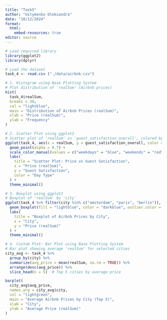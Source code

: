 ```yaml
---
title: "Task5"
author: "Ustymenko Oleksandra"
date: "10/12/2024"
format:
  html:
    embed-resources: true
editor: source
---
```


```r
# Load required library
library(ggplot2)
library(dplyr)
```

```r
# Load the dataset
task_4 <- read.csv ("./data/airbnb.csv")
```

```r
# 1. Histogram using Base Plotting System
# Plot distribution of 'realSum' (Airbnb prices)
hist(
  task_4$realSum,
  breaks = 30,
  col = "lightblue",
  main = "Distribution of Airbnb Prices (realSum)",
  xlab = "Price (realSum)",
  ylab = "Frequency"
)
```

```r
# 2. Scatter Plot using ggplot2
# Scatter plot of 'realSum' vs 'guest_satisfaction_overall', colored by 'day_type'
ggplot(task_4, aes(x = realSum, y = guest_satisfaction_overall, color = day_type)) +
  geom_point(alpha = 0.7) +
  scale_color_manual(values = c("weekdays" = "blue", "weekends" = "red")) +
  labs(
    title = "Scatter Plot: Price vs Guest Satisfaction",
    x = "Price (realSum)",
    y = "Guest Satisfaction",
    color = "Day Type"
  ) +
  theme_minimal()
```

```r
# 3. Boxplot using ggplot2
# Boxplot of 'realSum' by 'city'
ggplot(task_4 %>% filter(city %in% c("amsterdam", "paris", "berlin")), aes(x = city, y = realSum)) +
  geom_boxplot(fill = "lightblue", color = "darkblue", outlier.color = "red") +
  labs(
    title = "Boxplot of Airbnb Prices by City",
    x = "City",
    y = "Price (realSum)"
  ) +
  theme_minimal()
```

```r
# 4. Custom Plot: Bar Plot using Base Plotting System
# Bar plot showing average 'realSum' for selected cities
city_avg <- task_4 %>%
  group_by(city) %>%
  summarize(avg_price = mean(realSum, na.rm = TRUE)) %>%
  arrange(desc(avg_price)) %>%
  slice_head(n = 5)  # Top 5 cities by average price

barplot(
  city_avg$avg_price,
  names.arg = city_avg$city,
  col = "lightgreen",
  main = "Average Airbnb Prices by City (Top 5)",
  xlab = "City",
  ylab = "Average Price (realSum)"
)

```

